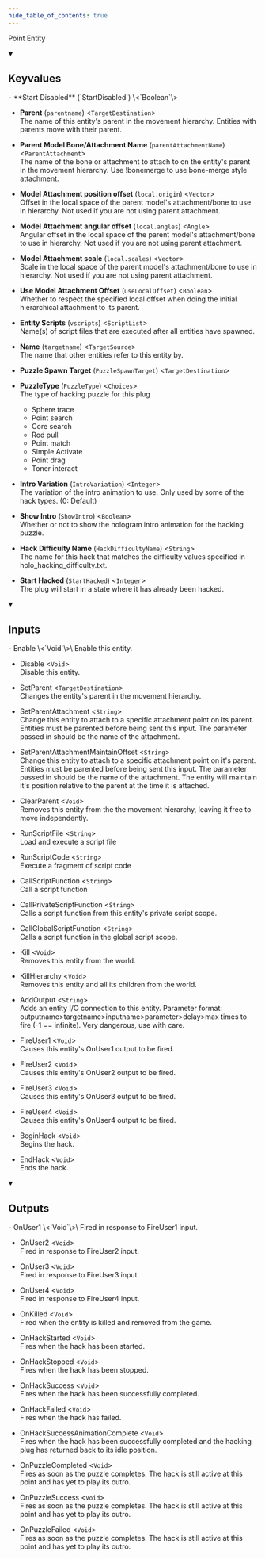 ```yaml
---
hide_table_of_contents: true
---
```


<!---
!!!!!!
THIS PAGE IS AUTOGENERATED FROM GAME FGD DEFINITIONS!
DO NOT EDIT MANUALLY!
!!!!!!

In order to make edits, you can make an annotation file in /fgd_dump_overrides
-->


Point Entity



<details open>
<summary><h2>Keyvalues</h2></summary>
- **Start Disabled** (`StartDisabled`) \<`Boolean`\>

- **Parent** (`parentname`) \<`TargetDestination`\>\
The name of this entity's parent in the movement hierarchy. Entities with parents move with their parent.

- **Parent Model Bone/Attachment Name** (`parentAttachmentName`) \<`ParentAttachment`\>\
The name of the bone or attachment to attach to on the entity's parent in the movement hierarchy. Use !bonemerge to use bone-merge style attachment.

- **Model Attachment position offset** (`local.origin`) \<`Vector`\>\
Offset in the local space of the parent model's attachment/bone to use in hierarchy. Not used if you are not using parent attachment.

- **Model Attachment angular offset** (`local.angles`) \<`Angle`\>\
Angular offset in the local space of the parent model's attachment/bone to use in hierarchy. Not used if you are not using parent attachment.

- **Model Attachment scale** (`local.scales`) \<`Vector`\>\
Scale in the local space of the parent model's attachment/bone to use in hierarchy. Not used if you are not using parent attachment.

- **Use Model Attachment Offset** (`useLocalOffset`) \<`Boolean`\>\
Whether to respect the specified local offset when doing the initial hierarchical attachment to its parent.

- **Entity Scripts** (`vscripts`) \<`ScriptList`\>\
Name(s) of script files that are executed after all entities have spawned.

- **Name** (`targetname`) \<`TargetSource`\>\
The name that other entities refer to this entity by.

- **Puzzle Spawn Target** (`PuzzleSpawnTarget`) \<`TargetDestination`\>

- **PuzzleType** (`PuzzleType`) \<`Choices`\>\
The type of hacking puzzle for this plug
  - Sphere trace 
  - Point search 
  - Core search 
  - Rod pull 
  - Point match 
  - Simple Activate 
  - Point drag 
  - Toner interact 


- **Intro Variation** (`IntroVariation`) \<`Integer`\>\
The variation of the intro animation to use. Only used by some of the hack types. (0: Default)

- **Show Intro** (`ShowIntro`) \<`Boolean`\>\
Whether or not to show the hologram intro animation for the hacking puzzle.

- **Hack Difficulty Name** (`HackDifficultyName`) \<`String`\>\
The name for this hack that matches the difficulty values specified in holo_hacking_difficulty.txt.

- **Start Hacked** (`StartHacked`) \<`Integer`\>\
The plug will start in a state where it has already been hacked.


 </details>
<details open>
<summary><h2>Inputs</h2></summary>
- Enable \<`Void`\>\
Enable this entity.

- Disable \<`Void`\>\
Disable this entity.

- SetParent \<`TargetDestination`\>\
Changes the entity's parent in the movement hierarchy.

- SetParentAttachment \<`String`\>\
Change this entity to attach to a specific attachment point on its parent. Entities must be parented before being sent this input. The parameter passed in should be the name of the attachment.

- SetParentAttachmentMaintainOffset \<`String`\>\
Change this entity to attach to a specific attachment point on it's parent. Entities must be parented before being sent this input. The parameter passed in should be the name of the attachment. The entity will maintain it's position relative to the parent at the time it is attached.

- ClearParent \<`Void`\>\
Removes this entity from the the movement hierarchy, leaving it free to move independently.

- RunScriptFile \<`String`\>\
Load and execute a script file

- RunScriptCode \<`String`\>\
Execute a fragment of script code

- CallScriptFunction \<`String`\>\
Call a script function

- CallPrivateScriptFunction \<`String`\>\
Calls a script function from this entity's private script scope.

- CallGlobalScriptFunction \<`String`\>\
Calls a script function in the global script scope.

- Kill \<`Void`\>\
Removes this entity from the world.

- KillHierarchy \<`Void`\>\
Removes this entity and all its children from the world.

- AddOutput \<`String`\>\
Adds an entity I/O connection to this entity. Parameter format: outputname&gt;targetname>inputname&gt;parameter&gt;delay&gt;max times to fire (-1 == infinite). Very dangerous, use with care.

- FireUser1 \<`Void`\>\
Causes this entity's OnUser1 output to be fired.

- FireUser2 \<`Void`\>\
Causes this entity's OnUser2 output to be fired.

- FireUser3 \<`Void`\>\
Causes this entity's OnUser3 output to be fired.

- FireUser4 \<`Void`\>\
Causes this entity's OnUser4 output to be fired.

- BeginHack \<`Void`\>\
Begins the hack.

- EndHack \<`Void`\>\
Ends the hack.


 </details>
<details open>
<summary><h2>Outputs</h2></summary>
- OnUser1 \<`Void`\>\
Fired in response to FireUser1 input.

- OnUser2 \<`Void`\>\
Fired in response to FireUser2 input.

- OnUser3 \<`Void`\>\
Fired in response to FireUser3 input.

- OnUser4 \<`Void`\>\
Fired in response to FireUser4 input.

- OnKilled \<`Void`\>\
Fired when the entity is killed and removed from the game.

- OnHackStarted \<`Void`\>\
Fires when the hack has been started.

- OnHackStopped \<`Void`\>\
Fires when the hack has been stopped.

- OnHackSuccess \<`Void`\>\
Fires when the hack has been successfully completed.

- OnHackFailed \<`Void`\>\
Fires when the hack has failed.

- OnHackSuccessAnimationComplete \<`Void`\>\
Fires when the hack has been successfully completed and the hacking plug has returned back to its idle position.

- OnPuzzleCompleted \<`Void`\>\
Fires as soon as the puzzle completes. The hack is still active at this point and has yet to play its outro.

- OnPuzzleSuccess \<`Void`\>\
Fires as soon as the puzzle completes. The hack is still active at this point and has yet to play its outro.

- OnPuzzleFailed \<`Void`\>\
Fires as soon as the puzzle completes. The hack is still active at this point and has yet to play its outro.


 </details>
